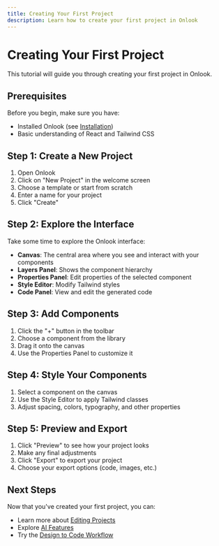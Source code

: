 ---
title: Creating Your First Project
description: Learn how to create your first project in Onlook
---

# Creating Your First Project

This tutorial will guide you through creating your first project in Onlook.

## Prerequisites

Before you begin, make sure you have:

- Installed Onlook (see [Installation](/docs/getting-started/installation))
- Basic understanding of React and Tailwind CSS

## Step 1: Create a New Project

1. Open Onlook
2. Click on "New Project" in the welcome screen
3. Choose a template or start from scratch
4. Enter a name for your project
5. Click "Create"

## Step 2: Explore the Interface

Take some time to explore the Onlook interface:

- **Canvas**: The central area where you see and interact with your components
- **Layers Panel**: Shows the component hierarchy
- **Properties Panel**: Edit properties of the selected component
- **Style Editor**: Modify Tailwind styles
- **Code Panel**: View and edit the generated code

## Step 3: Add Components

1. Click the "+" button in the toolbar
2. Choose a component from the library
3. Drag it onto the canvas
4. Use the Properties Panel to customize it

## Step 4: Style Your Components

1. Select a component on the canvas
2. Use the Style Editor to apply Tailwind classes
3. Adjust spacing, colors, typography, and other properties

## Step 5: Preview and Export

1. Click "Preview" to see how your project looks
2. Make any final adjustments
3. Click "Export" to export your project
4. Choose your export options (code, images, etc.)

## Next Steps

Now that you've created your first project, you can:

- Learn more about [Editing Projects](/docs/user-guide/editing-projects)
- Explore [AI Features](/docs/user-guide/ai-features)
- Try the [Design to Code Workflow](/docs/tutorials/design-to-code)
